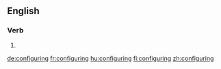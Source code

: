 ==English==

===Verb===
{{head|en|present participle}}

# {{present participle of|configure|lang=en}}

[[de:configuring]]
[[fr:configuring]]
[[hu:configuring]]
[[fi:configuring]]
[[zh:configuring]]